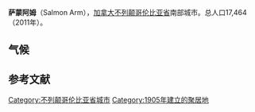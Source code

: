 {{NoteTA
|1=zh-cn:萨蒙阿姆;zh-hk:沙問暗;zh-tw:薩蒙阿姆
}}
{{Infobox settlement
|name                   = 萨蒙阿姆
|official_name          = City of Salmon Arm
|other_name             =
|native_name            =  <!-- for cities whose native name is not in English -->
|nickname               =
|motto                  =
|image_skyline          = Salmon Arm Bastion Mountain.JPG
|imagesize              =
|image_caption          = [[舒斯瓦普湖|舒斯瓦普湖]]以及远处的Bastion山。
|image_flag             =
|flag_size              =
|image_seal             =
|seal_size              =
|image_shield           =
|shield_size            =
|image_blank_emblem              =
|blank_emblem_size          =
|image_map =
|mapsize =
|map_caption =
|pushpin_map = Canada British Columbia
|pushpin_label_position =right
|pushpin_map_caption =所在位置
|pushpin_mapsize =
|coordinates_region  = CA-BC
|subdivision_type  = 国家
|subdivision_name  = 加拿大
|subdivision_type1 = 省
|subdivision_name1      = 不列颠哥伦比亚省
|subdivision_type2      = 地区
|subdivision_name2      = [[舒斯瓦普县|舒斯瓦普县]]
|established_title      = 建立
|established_date       =1905年
|established_title2     =
|established_date2      =
|established_title3     =
|established_date3      =
|area_magnitude         =
|area_total_km2             = 155.28
|area_total_sq_mi        = 
|area_land_km2              =
|area_land_sq_mi         =
|area_water_km2             =
|area_water_sq_mi        =
|area_water_percent     =
|area_urban_km2             =
|area_urban_sq_mi        =
|area_metro_km2             = 165.57
|area_metro_sq_mi        =
|population_as_of       = 2011
|population_note        =
|settlement_type        = City
|population_total       = 17,464
|population_density_km2     = 112.5
|population_density_sq_mi = 
|population_metro       = 17683
|population_density_metro_km2 = 106.8
|population_density_metro_sq_mi =
|population_urban       = 11810<ref>[http://www12.statcan.gc.ca/census-recensement/2011/dp-pd/hlt-fst/pd-pl/Table-Tableau.cfm?LANG=Eng&T=802&SR=1&S=3&O=D&RPP=9999&CMA=0&PR=59 Population and dwelling counts, for Canada, provinces and territories, and population centres, 2011 and 2006 censuses: British Columbia]. [[Statistics_Canada|Statistics Canada]]. Retrieved March 17, 2013</ref>
|population_density_urban_km2 = auto
|population_density_urban_mi2 =
|timezone               = 太平洋标准时间 (PST)
|utc_offset             = -8
|timezone_DST           =
|utc_offset_DST         =
|latd=50 |latm=42 |lats=8 |latNS=N
|longd=119 |longm=16 |longs=20 |longEW=W
|elevation_m              = 415
|elevation_ft           =
|postal_code_type       = 邮编
|postal_code            = V1E, V0E
|area_code              =250, 778
|website                = [http://www.salmonarm.ca/ City of Salmon Arm]
|footnotes              =
}}'''萨蒙阿姆'''（Salmon Arm），[[加拿大|加拿大]][[不列颠哥伦比亚省|不列颠哥伦比亚省]]南部城市。总人口17,464（2011年）。

==气候==

{{Weather box
|location = 萨蒙阿姆（Salmon Arm）
|metric first = Y
|single line = Y
|Jan record high C = 14.5
|Feb record high C = 14
|Mar record high C = 19
|Apr record high C = 28.5
|May record high C = 34
|Jun record high C = 36.5
|Jul record high C = 38.5
|Aug record high C = 39
|Sep record high C = 34
|Oct record high C = 25.5
|Nov record high C = 15.5
|Dec record high C = 9
|year record high C = 39
|Jan high C = -0.7
|Feb high C = 2.3
|Mar high C = 8.1
|Apr high C = 14.3
|May high C = 19
|Jun high C = 22.8
|Jul high C = 26.5
|Aug high C = 26.2
|Sep high C = 19.9
|Oct high C = 11.4
|Nov high C = 3.4
|Dec high C = -1
|year high C = 12.7
|Jan mean C = -3.7
|Feb mean C = -1.6
|Mar mean C = 3
|Apr mean C = 8
|May mean C = 12.5
|Jun mean C = 16.2
|Jul mean C = 19.1
|Aug mean C = 18.5
|Sep mean C = 13.2
|Oct mean C = 6.7
|Nov mean C = 0.6
|Dec mean C = -3.7
|year mean C = 7.4
|Jan low C = -6.6
|Feb low C = -5.5
|Mar low C = -2.1
|Apr low C = 1.6
|May low C = 5.9
|Jun low C = 9.6
|Jul low C = 11.6
|Aug low C = 10.8
|Sep low C = 6.4
|Oct low C = 2
|Nov low C = -2.2
|Dec low C = -6.4
|year low C = 2.1
|Jan record low C = -31.5
|Feb record low C = -27
|Mar record low C = -19
|Apr record low C = -7
|May record low C = -3
|Jun record low C = -0.5
|Jul record low C = 3.5
|Aug record low C = 2.5
|Sep record low C = -6
|Oct record low C = -18
|Nov record low C = -32
|Dec record low C = -33.5
|year record low C = -33.5
|precipitation colour = green
|Jan precipitation mm = 67.4
|Feb precipitation mm = 33.9
|Mar precipitation mm = 41.7
|Apr precipitation mm = 43.6
|May precipitation mm = 59.4
|Jun precipitation mm = 65.7
|Jul precipitation mm = 46.1
|Aug precipitation mm = 37.5
|Sep precipitation mm = 43.4
|Oct precipitation mm = 54.2
|Nov precipitation mm = 82.4
|Dec precipitation mm = 77.8
|year precipitation mm = 653
|rain colour = green
|Jan rain mm = 11.2
|Feb rain mm = 14.7
|Mar rain mm = 32.5
|Apr rain mm = 43.1
|May rain mm = 59.4
|Jun rain mm = 65.7
|Jul rain mm = 46.1
|Aug rain mm = 37.5
|Sep rain mm = 43.4
|Oct rain mm = 53.6
|Nov rain mm = 50.7
|Dec rain mm = 11
|year rain mm = 468.9
|Jan snow cm = 56.2
|Feb snow cm = 19.2
|Mar snow cm = 9.2
|Apr snow cm = 0.6
|May snow cm = 0
|Jun snow cm = 0
|Jul snow cm = 0
|Aug snow cm = 0
|Sep snow cm = 0
|Oct snow cm = 0.7
|Nov snow cm = 31.6
|Dec snow cm = 66.8
|year snow cm = 184.2
|unit precipitation days = 0.2 mm
|Jan precipitation days = 12.6
|Feb precipitation days = 8.2
|Mar precipitation days = 10.9
|Apr precipitation days = 11.7
|May precipitation days = 13.2
|Jun precipitation days = 13
|Jul precipitation days = 10
|Aug precipitation days = 7.7
|Sep precipitation days = 8.5
|Oct precipitation days = 12.8
|Nov precipitation days = 15.7
|Dec precipitation days = 13.7
|year precipitation days = 138
|unit rain days = 0.2 mm
|Jan rain days = 2.5
|Feb rain days = 3.6
|Mar rain days = 9.4
|Apr rain days = 11.7
|May rain days = 13.2
|Jun rain days = 13
|Jul rain days = 10
|Aug rain days = 7.7
|Sep rain days = 8.5
|Oct rain days = 12.7
|Nov rain days = 11
|Dec rain days = 2.4
|year rain days= 105.5
|unit snow days = 0.2 cm
|Jan snow days = 10.9
|Feb snow days = 5.2
|Mar snow days = 2.5
|Apr snow days = 0.3
|May snow days = 0
|Jun snow days = 0
|Jul snow days = 0
|Aug snow days = 0
|Sep snow days = 0
|Oct snow days = 0.4
|Nov snow days = 6.1
|Dec snow days = 11.9
|year snow days = 37.1
|Jan sun = 30
|Feb sun = 67.6
|Mar sun = 138.6
|Apr sun = 189.6
|May sun = 226.4
|Jun sun = 225
|Jul sun = 284.8
|Aug sun = 267.8
|Sep sun = 217
|Oct sun = 103
|Nov sun = 31.2
|Dec sun = 21.2
|year sun = 1802.3
|Jan percentsun = 11.4
|Feb percentsun = 23.9
|Mar percentsun = 37.7
|Apr percentsun = 45.8
|May percentsun = 47.2
|Jun percentsun = 45.7
|Jul percentsun = 57.5
|Aug percentsun = 59.5
|Sep percentsun = 57.1
|Oct percentsun = 30.9
|Nov percentsun = 11.5
|Dec percentsun = 8.5
|year percentsun = 36.4
|source 1 = <ref name=metadata>{{cite web |url=http://www.climate.weatheroffice.gc.ca/climate_normals/station_metadata_e.html?StnId=1311 |title=Calculation Information for 1981 to 2010 Canadian Normals Data |publisher=Environment Canada |accessdate=July 9, 2013 |deadurl=yes |archiveurl=https://archive.is/20140127085534/http://www.climate.weatheroffice.gc.ca/climate_normals/station_metadata_e.html?StnId=1311 |archivedate=2014-01-27}}</ref>|date=9 March 2013
}}

==参考文献==
{{reflist}}

{{不列颠哥伦比亚省行政区划}}

[[Category:不列颠哥伦比亚省城市|Category:不列颠哥伦比亚省城市]]
[[Category:1905年建立的聚居地|Category:1905年建立的聚居地]]